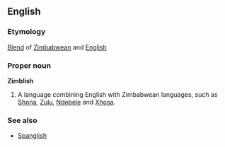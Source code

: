 ==English==
===Etymology===
[[Blend]] of [[Zimbabwean]] and [[English]]

===Proper noun===
'''Zimblish'''

#A language combining English with Zimbabwean languages, such as [[Shona]], [[Zulu]], [[Ndebele]] and [[Xhosa]].
<!--  It is similar to Funnygalo and Kitchen Kaffa (although kaffa is an insulting term for an African-American)
-->

===See also===
*[[Spanglish]]